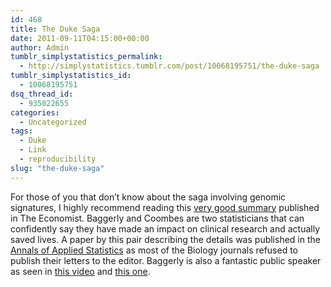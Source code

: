 ```yaml
---
id: 468
title: The Duke Saga
date: 2011-09-11T04:15:00+00:00
author: Admin
tumblr_simplystatistics_permalink:
  - http://simplystatistics.tumblr.com/post/10068195751/the-duke-saga
tumblr_simplystatistics_id:
  - 10068195751
dsq_thread_id:
  - 935022655
categories:
  - Uncategorized
tags:
  - Duke
  - Link
  - reproducibility
slug: "the-duke-saga"
---
```

For those of you that don&#8217;t know about the saga involving genomic signatures, I highly recommend reading this <a href="http://www.economist.com/node/21528593" target="_blank">very good summary</a> published in The Economist. Baggerly and Coombes are two statisticians that can confidently say they have made an impact on clinical research and actually saved lives. A paper by this pair describing the details was published in the <a href="http://www.e-publications.org/ims/submission/index.php/AOAS/user/submissionFile/5816?confirm=cfad51b7" target="_blank">Annals of Applied Statistics</a> as most of the Biology journals refused to publish their letters to the editor. Baggerly is also a fantastic public speaker as seen in <a href="http://vimeo.com/16698764" target="_blank">this video</a> and <a href="http://www.youtube.com/watch?v=j1MT0oZqPXY" target="_blank">this one</a>. 
